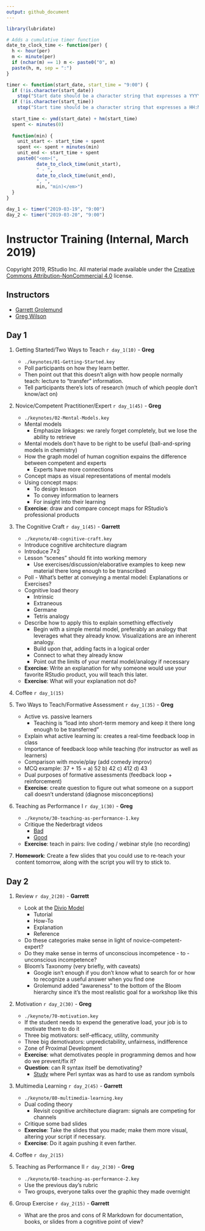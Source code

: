 ```yaml
---
output: github_document
---
```


```r
library(lubridate)

# Adds a cumulative timer function
date_to_clock_time <- function(per) {
  h <- hour(per)
  m <- minute(per)
  if (nchar(m) == 1) m <- paste0("0", m)
  paste(h, m, sep = ":")
}

timer <- function(start_date, start_time = "9:00") {
  if (!is.character(start_date))
    stop("Start date should be a character string that expresses a YYYY-MM-DD date.")
  if (!is.character(start_time))
    stop("Start time should be a character string that expresses a HH:MM clock time.")  
    
  start_time <- ymd(start_date) + hm(start_time)
  spent <- minutes(0)
  
  function(min) {
    unit_start <- start_time + spent
    spent <<- spent + minutes(min)
    unit_end <- start_time + spent
    paste0("<em>(", 
           date_to_clock_time(unit_start), 
           " - ", 
           date_to_clock_time(unit_end),
           ", ",
           min, "min)</em>")
  }
}

day_1 <- timer("2019-03-19", "9:00")
day_2 <- timer("2019-03-20", "9:00")
```


# Instructor Training (Internal, March 2019)

Copyright 2019, RStudio Inc.
All material made available under the [Creative Commons Attribution-NonCommercial 4.0](https://creativecommons.org/licenses/by-nc/4.0/) license.

## Instructors

- [Garrett Grolemund](https://resources.rstudio.com/authors/garrett-grolemund)
- [Greg Wilson](http://third-bit.com)

## Day 1

1.  Getting Started/Two Ways to Teach `r day_1(10)` - **Greg**
    -   `./keynotes/01-Getting-Started.key`
    -   Poll participants on how they learn better.
    -   Then point out that this doesn't align with how people normally teach: lecture to "transfer" information.
    -   Tell participants there's lots of research (much of which people don't know/act on)

1.  Novice/Competent Practitioner/Expert `r day_1(45)` - **Greg**
    -   `./keynotes/02-Mental-Models.key`
    -   Mental models
        -   Emphasize linkages: we rarely forget completely, but we lose the ability to retrieve
    -   Mental models don't have to be right to be useful (ball-and-spring models in chemistry)
    -   How the graph model of human cognition expains the difference between competent and experts
        -   Experts have more connections
    -   Concept maps as visual representations of mental models
    -   Using concept maps:
        -   To design lesson
        -   To convey information to learners
        -   For insight into their learning
    -   **Exercise**: draw and compare concept maps for RStudio's professional products

1.  The Cognitive Craft `r day_1(45)` - **Garrett**
    -   `./keynote/40-cognitive-craft.key`
    -   Introduce cognitive architecture diagram
    -   Introduce 7±2
    -   Lesson "scenes" should fit into working memory
        -   Use exercises/discussion/elaborative examples to keep new material there long enough to be transcribed
    -   Poll - What's better at conveying a mental model: Explanations or Exercises?
    -   Cognitive load theory
        -   Intrinsic
        -   Extraneous
        -   Germane
        -   Tetris analogy
    -   Describe how to apply this to explain something effectively
        -   Begin with a simple mental model, preferably an analogy that leverages what they already know. Visualizations are an inherent analogy.
        -   Build upon that, adding facts in a logical order
        -   Connect to what they already know
        -   Point out the limits of your mental model/analogy if necessary
    -   **Exercise**: Write an explanation for why someone would use your favorite RStudio product, you will teach this later.
    -   **Exercise**: What will your explanation not do?
    
1. Coffee `r day_1(15)`

1. Two Ways to Teach/Formative Assessment `r day_1(35)` - **Greg**
    -   Active vs. passive learners
        -   Teaching is "load into short-term memory and keep it there long enough to be transferred"
    -   Explain what active learning is: creates a real-time feedback loop in class
    -   Importance of feedback loop while teaching (for instructor as well as learners)
    -   Comparison with movie/play (add comedy improv)
    -   MCQ example: 37 + 15 = a) 52 b) 42 c) 412 d) 43
    -   Dual purposes of formative assessments (feedback loop + reinforcement)
    -   **Exercise**: create question to figure out what someone on a support call doesn't understand (diagnose misconceptions)

1.  Teaching as Performance I `r day_1(30)` - **Greg**
    -   `./keynote/30-teaching-as-performance-1.key`
    -   Critique the Nederbragt videos
        -   [Bad](https://youtu.be/bXxBeNkKmJE)
        -   [Good](https://youtu.be/SkPmwe_WjeY)
    -   **Exercise**: teach in pairs: live coding / webinar style (no recording)

1.  **Homework**: Create a few slides that you could use to re-teach your content tomorrow, along with the script you will try to stick to.

## Day 2

1. Review `r day_2(20)` - **Garrett**
    -   Look at the [Divio Model](https://www.divio.com/blog/documentation/)
        -   Tutorial
        -   How-To
        -   Explanation
        -   Reference
    -   Do these categories make sense in light of novice-competent-expert?
    -   Do they make sense in terms of unconscious incompetence - to - unconscious incompetence?
    -   Bloom's Taxonomy (very briefly, with caveats)
        -   Google isn't enough if you don't know what to search for or how to recognize a useful answer when you find one
        -   Grolemund added "awareness" to the bottom of the Bloom hierarchy since it's the most realistic goal for a workshop like this

1.  Motivation `r day_2(30)` - **Greg**
    -   `./keynote/70-motivation.key`
    -   If the student needs to expend the generative load, your job is to motivate them to do it
    -   Three big motivators: self-efficacy, utility, community
    -   Three big demotivators: unpredictability, unfairness, indifference
    -   Zone of Proximal Development
    -   **Exercise**: what demotivates people in programming demos and how do we prevent/fix it?
    -   **Question**: can R syntax itself be demotivating?
        -   [Study](http://neverworkintheory.org/2014/01/29/stefik-siebert-syntax.html) where Perl syntax was as hard to use as random symbols
    
1.  Multimedia Learning `r day_2(45)` - **Garrett**
    -   `./keynote/80-multimedia-learning.key`
    -   Dual coding theory
        -   Revisit cognitive architecture diagram: signals are competing for channels
    -   Critique some bad slides
    -   **Exercise**: Take the slides that you made; make them more visual, altering your script if necessary.
    -   **Exercise**: Do it again pushing it even farther.
    
1.  Coffee `r day_2(15)`

1.  Teaching as Performance II `r day_2(30)` - **Greg**
    -   `./keynote/60-teaching-as-performance-2.key`
    -   Use the previous day's rubric
    -   Two groups, everyone talks over the graphic they made overnight

1.  Group Exercise `r day_2(15)` - **Garrett**
    -   What are the pros and cons of R Markdown for documentation, books, or slides from a cognitive point of view?
